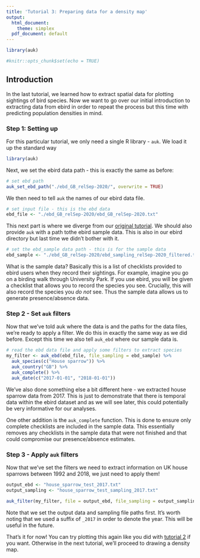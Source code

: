 ```yaml
---
title: 'Tutorial 3: Preparing data for a density map'
output:
  html_document: 
    theme: simplex
  pdf_document: default
---
```


```r
library(auk)

#knitr::opts_chunk$set(echo = TRUE)
```

## Introduction

In the last tutorial, we learned how to extract spatial data for plotting sightings of bird species. Now we want to go over our initial introduction to extracting data from ebird in order to repeat the process but this time with predicting population densities in mind.

### Step 1: Setting up

For this particular tutorial, we only need a single R library - `auk`. We load it up the standard way

```r
library(auk)
```

Next, we set the ebird data path - this is exactly the same as before:

```r
# set ebd path
auk_set_ebd_path("./ebd_GB_relSep-2020/", overwrite = TRUE)
```

We then need to tell `auk` the names of our ebird data file. 

```r
# set input file - this is the ebd data
ebd_file <- "./ebd_GB_relSep-2020/ebd_GB_relSep-2020.txt"
```

This next part is where we diverge from our [original tutorial](https://markravinet.github.io/1_reading_data_with_ebird.html). We should also provide `auk` with a path tothe ebird sample data. This is also in our ebird directory but last time we didn't bother with it.

```r
# set the ebd_sample data path - this is for the sample data
ebd_sample <- "./ebd_GB_relSep-2020/ebd_sampling_relSep-2020_filtered.txt"
```

What is the sample data? Basically this is a list of checklists provided to ebird users when they record their sightings. For example, imagine you go on a birding walk through University Park. If you use ebird, you will be given a checklist that allows you to record the species you see. Crucially, this will also record the species you *do not* see. Thus the sample data allows us to generate presence/absence data.

### Step 2 - Set `auk` filters

Now that we've told auk where the data is and the paths for the data files, we're ready to apply a filter. We do this in exactly the same way as we did before. Except this time we also tell `auk_ebd` where our sample data is.

```r
# read the ebd data file and apply some filters to extract species
my_filter <- auk_ebd(ebd_file, file_sampling = ebd_sample) %>% 
  auk_species(c("House sparrow")) %>%
  auk_country("GB") %>%
  auk_complete() %>%
  auk_date(c("2017-01-01", "2018-01-01"))
```

We've also done something else a bit different here - we extracted house sparrow data from 2017. This is just to demonstrate that there is temporal data within the ebird dataset and as we will see later, this could potentially be very informative for our analyses.

One other addition is the `auk_complete` function. This is done to ensure only complete checklists are included in the sample data. This essentially removes any checklists in the sample data that were not finished and that could compromise our presence/absence estimates.

### Step 3 - Apply `auk` filters

Now that we've set the filters we need to extract information on UK house sparrows between 1992 and 2018, we just need to apply them!

```r
output_ebd <- "house_sparrow_test_2017.txt"
output_sampling <- "house_sparrow_test_sampling_2017.txt"

auk_filter(my_filter, file = output_ebd, file_sampling = output_sampling, overwrite = TRUE)
```

Note that we set the output data and sampling file paths first. It's worth noting that we used a suffix of `_2017` in order to denote the year. This will be useful in the future.

That's it for now! You can try plotting this again like you did with [tutorial 2](https://markravinet.github.io/2_make_a_simple_occurrence_plot.html) if you want. Otherwise in the next tutorial, we'll proceed to drawing a density map. 